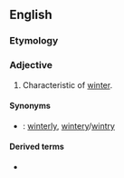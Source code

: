 ==English==

===Etymology===
{{suffix|en|winter|ish}}

===Adjective===
{{en-adj}}

# Characteristic of [[winter]].

====Synonyms====
* {{qualifier|characteristic of winter}}: [[winterly]], [[wintery]]/[[wintry]]

====Derived terms====
* {{l|en|winterishly}}